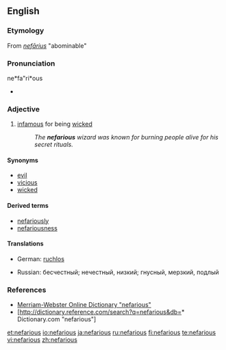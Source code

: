 {{was wotd|2006|February|23}}
==English==
===Etymology===
From {{L.}} ''[[nefarius|nefārius]]'' "abominable"

===Pronunciation===
ne*fa"ri*ous
*{{rhymes|ɛəriəs}}

===Adjective===
{{en-adj}}

# [[infamous]] for being [[wicked]]
#:''The '''nefarious''' wizard was known for burning people alive for his secret rituals.''

====Synonyms====
*[[evil]]
*[[vicious]]
*[[wicked]]

====Derived terms====
* [[nefariously]]
* [[nefariousness]]

====Translations====
{{trans-top|infamous for being wicked}}
*German: [[ruchlos]]
{{trans-mid}}
*Russian: бесчестный; нечестный, низкий; гнусный, мерзкий, подлый
{{trans-bottom}}

===References===
*[http://www.m-w.com/cgi-bin/dictionary?va=nefarious Merriam-Webster Online Dictionary "nefarious"]
*[http://dictionary.reference.com/search?q=nefarious&db=* Dictionary.com "nefarious"]

[[et:nefarious]]
[[io:nefarious]]
[[ja:nefarious]]
[[ru:nefarious]]
[[fi:nefarious]]
[[te:nefarious]]
[[vi:nefarious]]
[[zh:nefarious]]